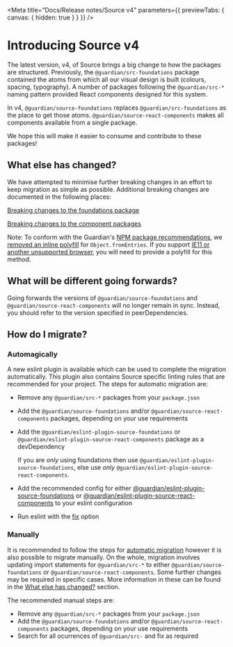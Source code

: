 
<Meta
	title="Docs/Release notes/Source v4"
	parameters={{ previewTabs: { canvas: { hidden: true } } }}
/>

# Introducing Source v4

The latest version, v4, of Source brings a big change to how the packages are structured. Previously, the `@guardian/src-foundations` package contained the atoms from which all our visual design is built (colours, spacing, typography). A number of packages following the `@guardian/src-*` naming pattern provided React components designed for this system.

In v4, `@guardian/source-foundations` replaces `@guardian/src-foundations` as the place to get those atoms. `@guardian/source-react-components` makes all components available from a single package.

We hope this will make it easier to consume and contribute to these packages!

## What else has changed?

We have attempted to minimise further breaking changes in an effort to keep migration as simple as possible. Additional breaking changes are documented in the following places:

[Breaking changes to the foundations package](https://github.com/guardian/source/blob/main/packages/%40guardian/source-foundations/migration-breaking-changes.md)

[Breaking changes to the component packages](https://github.com/guardian/source/blob/main/packages/%40guardian/source-react-components/migration-breaking-changes.md)

Note: To conform with the Guardian's [NPM package recommendations](https://github.com/guardian/recommendations/blob/main/npm-packages.md#using-guardian-npm-packages), we [removed an inline polyfill](https://github.com/guardian/source/pull/982/files#diff-1d4bbfb57a73b4844eea8bf903faf617deb06f41c4d06c05e835eb82d2ebaa68L30-L49) for `Object.fromEntries`. If you support [IE11 or another unsupported browser](https://caniuse.com/mdn-javascript_builtins_object_fromentries), you will need to provide a polyfill for this method.

## What will be different going forwards?

Going forwards the versions of `@guardian/source-foundations` and `@guardian/source-react-components` will no longer remain in sync. Instead, you should refer to the version specified in peerDependencies.

## How do I migrate?

### Automagically

A new eslint plugin is available which can be used to complete the migration automatically. This plugin also contains Source specific linting rules that are recommended for your project. The steps for automatic migration are:

-   Remove any `@guardian/src-*` packages from your `package.json`
-   Add the `@guardian/source-foundations` and/or `@guardian/source-react-components` packages, depending on your use requirements
-   Add the `@guardian/eslint-plugin-source-foundations` or `@guardian/eslint-plugin-source-react-components` package as a devDependency

    If you are _only_ using foundations then use `@guardian/eslint-plugin-source-foundations`, else use _only_ `@guardian/eslint-plugin-source-react-components`.

-   Add the recommended config for either [@guardian/eslint-plugin-source-foundations](https://github.com/guardian/source/tree/main/packages/%40guardian/eslint-plugin-source-foundations#usage) or [@guardian/eslint-plugin-source-react-components](https://github.com/guardian/source/tree/main/packages/%40guardian/eslint-plugin-source-react-components#usage) to your eslint configuration
-   Run eslint with the [fix](https://eslint.org/docs/user-guide/command-line-interface#fixing-problems) option

### Manually

It is recommended to follow the steps for [automatic migration](#automagically) however it is also possible to migrate manually. On the whole, migration involves updating import statements for `@guardian/src-*` to either `@guardian/source-foundations` or `@guardian/source-react-components`. Some further changes may be required in specific cases. More information in these can be found in the [What else has changed?](#what-else-has-changed) section.

The recommended manual steps are:

-   Remove any `@guardian/src-*` packages from your `package.json`
-   Add the `@guardian/source-foundations` and/or `@guardian/source-react-components` packages, depending on your use requirements
-   Search for all ocurrences of `@guardian/src-` and fix as required
